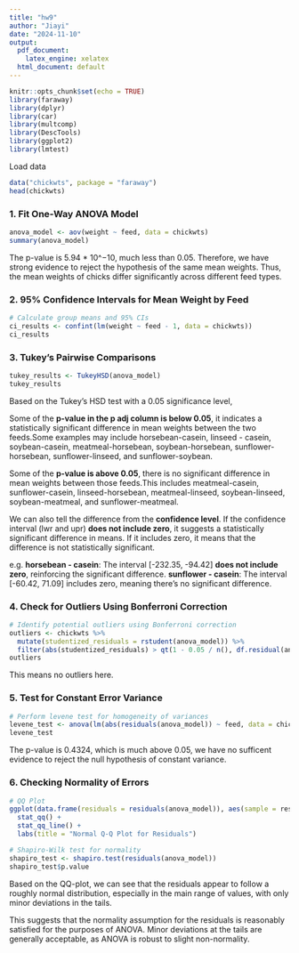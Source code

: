 ```yaml
---
title: "hw9"
author: "Jiayi"
date: "2024-11-10"
output:
  pdf_document: 
    latex_engine: xelatex
  html_document: default
---
```


```r
knitr::opts_chunk$set(echo = TRUE)
library(faraway)
library(dplyr)
library(car)
library(multcomp)
library(DescTools)
library(ggplot2)
library(lmtest)
```

Load data
```r
data("chickwts", package = "faraway")
head(chickwts)
```

### 1. Fit One-Way ANOVA Model
```r
anova_model <- aov(weight ~ feed, data = chickwts)
summary(anova_model)
```
The p-value is 5.94 * 10^−10, much less than 0.05. Therefore, we have strong evidence to reject the hypothesis of the same mean weights. Thus, the mean weights of chicks differ significantly across different feed types.


### 2. 95% Confidence Intervals for Mean Weight by Feed
```r
# Calculate group means and 95% CIs
ci_results <- confint(lm(weight ~ feed - 1, data = chickwts))
ci_results
```

### 3. Tukey’s Pairwise Comparisons
```r
tukey_results <- TukeyHSD(anova_model)
tukey_results
```
Based on the Tukey’s HSD test with a 0.05 significance level,

Some of the **p-value in the p adj column is below 0.05**, it indicates a statistically significant difference in mean weights between the two feeds.Some examples may include horsebean-casein, linseed - casein, soybean-casein, meatmeal-horsebean, soybean-horsebean, sunflower-horsebean, sunflower-linseed, and sunflower-soybean.

Some of the **p-value is above 0.05**, there is no significant difference in mean weights between those feeds.This includes meatmeal-casein, sunflower-casein, linseed-horsebean, meatmeal-linseed, soybean-linseed, soybean-meatmeal, and sunflower-meatmeal.

We can also tell the difference from the **confidence level**. If the confidence interval (lwr and upr) **does not include zero**, it suggests a statistically significant difference in means. If it includes zero, it means that the difference is not statistically significant. 

e.g. **horsebean - casein**: The interval [-232.35, -94.42] **does not include zero**, reinforcing the significant difference. **sunflower - casein**: The interval [-60.42, 71.09] includes zero, meaning there’s no significant difference.



###  4. Check for Outliers Using Bonferroni Correction
```r
# Identify potential outliers using Bonferroni correction
outliers <- chickwts %>%
  mutate(studentized_residuals = rstudent(anova_model)) %>%
  filter(abs(studentized_residuals) > qt(1 - 0.05 / n(), df.residual(anova_model)))
outliers
```
This means no outliers here.

###  5. Test for Constant Error Variance
```r
# Perform levene test for homogeneity of variances
levene_test <- anova(lm(abs(residuals(anova_model)) ~ feed, data = chickwts))
levene_test
```
The p-value is 0.4324, which is much above 0.05, we have no sufficent evidence to reject the null hypothesis of constant variance.

### 6. Checking Normality of Errors
```r
# QQ Plot
ggplot(data.frame(residuals = residuals(anova_model)), aes(sample = residuals)) +
  stat_qq() +
  stat_qq_line() +
  labs(title = "Normal Q-Q Plot for Residuals")

# Shapiro-Wilk test for normality
shapiro_test <- shapiro.test(residuals(anova_model))
shapiro_test$p.value
```

Based on the QQ-plot, we can see that the residuals appear to follow a roughly normal distribution, especially in the main range of values, with only minor deviations in the tails.

This suggests that the normality assumption for the residuals is reasonably satisfied for the purposes of ANOVA. Minor deviations at the tails are generally acceptable, as ANOVA is robust to slight non-normality.